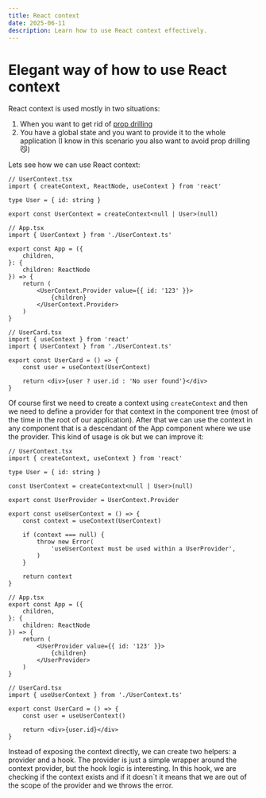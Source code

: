 ```yaml
---
title: React context
date: 2025-06-11
description: Learn how to use React context effectively.
---
```


# Elegant way of how to use React context

React context is used mostly in two situations:

1. When you want to get rid of [prop drilling](https://kentcdodds.com/blog/prop-drilling)
2. You have a global state and you want to provide it to the whole application (I know in this scenario you also want to avoid prop drilling 😼)

Lets see how we can use React context:

```tsx showLineNumbers
// UserContext.tsx
import { createContext, ReactNode, useContext } from 'react'

type User = { id: string }

export const UserContext = createContext<null | User>(null)

// App.tsx
import { UserContext } from './UserContext.ts'

export const App = ({
	children,
}: {
	children: ReactNode
}) => {
	return (
		<UserContext.Provider value={{ id: '123' }}>
			{children}
		</UserContext.Provider>
	)
}

// UserCard.tsx
import { useContext } from 'react'
import { UserContext } from './UserContext.ts'

export const UserCard = () => {
	const user = useContext(UserContext)

	return <div>{user ? user.id : 'No user found'}</div>
}
```

Of course first we need to create a context using `createContext` and then we need to define a provider for that context in the component tree (most of the time in the root of our application). After that we can use the context in any component that is a descendant of the App component where we use the provider. This kind of usage is ok but we can improve it:

```tsx showLineNumbers {8,10-18,27,29}#a
// UserContext.tsx
import { createContext, useContext } from 'react'

type User = { id: string }

const UserContext = createContext<null | User>(null)

export const UserProvider = UserContext.Provider

export const useUserContext = () => {
	const context = useContext(UserContext)

	if (context === null) {
		throw new Error(
			'useUserContext must be used within a UserProvider',
		)
	}

	return context
}

// App.tsx
export const App = ({
	children,
}: {
	children: ReactNode
}) => {
	return (
		<UserProvider value={{ id: '123' }}>
			{children}
		</UserProvider>
	)
}

// UserCard.tsx
import { useUserContext } from './UserContext.ts'

export const UserCard = () => {
	const user = useUserContext()

	return <div>{user.id}</div>
}

```

Instead of exposing the context directly, we can create two helpers: a provider and a hook. The provider is just a simple wrapper around the context provider, but the hook logic is interesting. In this hook, we are checking if the context exists and if it doesn`t it means that we are out of the scope of the provider and we throws the error.
